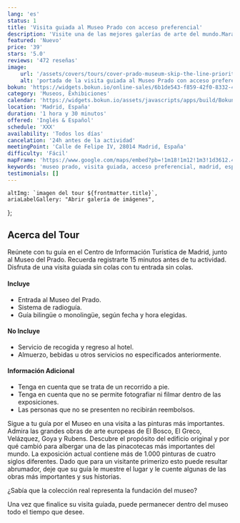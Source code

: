 ```yaml
---
lang: 'es'
status: 1
title: 'Visita guiada al Museo Prado con acceso preferencial'
description: 'Visite una de las mejores galerías de arte del mundo.Maravílate en su colección y sigue a tu guía sobre una visita de las obras de arte más importantes que tiene.'
featured: 'Nuevo'
price: '39'
stars: '5.0'
reviews: '472 reseñas'
image:
    url: '/assets/covers/tours/cover-prado-museum-skip-the-line-priority-access.webp'
    alt: 'portada de la visita guiada al Museo Prado con acceso preferencial'
bokun: 'https://widgets.bokun.io/online-sales/6b1de543-f859-42f0-8332-446d14d349f4/experience/846134?partialView=1'
category: 'Museos, Exhibiciones'
calendar: 'https://widgets.bokun.io/assets/javascripts/apps/build/BokunWidgetsLoader.js?bookingChannelUUID=6b1de543-f859-42f0-8332-446d14d349f4'
location: 'Madrid, España'
duration: '1 hora y 30 minutos'
offered: 'Inglés & Español'
schedule: 'XXX'
availability: 'Todos los días'
cancelation: '24h antes de la actividad'
meetingPoint: 'Calle de Felipe IV, 28014 Madrid, España'
difficulty: 'Fácil'
mapFrame: 'https://www.google.com/maps/embed?pb=!1m18!1m12!1m3!1d3612.489295770801!2d-3.69397103100746!3d40.4148472954269!2m3!1f0!2f0!3f0!3m2!1i1024!2i768!4f13.1!3m3!1m2!1s0xd42289d1901fc9d%3A0xf2b0d693f3749661!2sC.%20de%20Felipe%20IV%2C%2028014%20Madrid%2C%20Espa%C3%B1a!5e0!3m2!1ses-419!2smx!4v1709577035122!5m2!1ses-419!2smx'
keywords: 'museo prado, visita guiada, acceso preferencial, madrid, españa'
testimonials: []
---
```




    altImg: `imagen del tour ${frontmatter.title}`,
    ariaLabelGallery: "Abrir galería de imágenes",
};

<SliderGallery 
    client:load 
    images={arrayImages} 
    accessibility={accessibility}
/>

<h2 class="text-3xl md:text-4xl font-extrabold mb-4 text-red-700"> Acerca del Tour</h2>
<p class="text-lg text-justify my-5"> Reúnete con tu guía en el Centro de Información Turística de Madrid, junto al Museo del Prado. 
Recuerda registrarte 15 minutos antes de tu actividad. Disfruta de una visita guiada sin colas con tu entrada sin colas.</p>

<div class="flex flex-wrap gap-y-5 my-5">
    <div class="w-full md:w-1/2 md:pr-5">
        <h4 class="text-2xl font-bold mb-4 text-sky-800">Incluye</h4>
        <ul class="text-lg space-y-4">
            <li><i class="at-check-circle text-green-500"></i> Entrada al Museo del Prado.</li>
            <li><i class="at-check-circle text-green-500"></i> Sistema de radioguía.</li>
            <li><i class="at-check-circle text-green-500"></i> Guía bilingüe o monolingüe, según fecha y hora elegidas.</li>
        </ul>
    </div>
    <div class="w-full md:w-1/2 md:pr-5">
        <h4 class="text-2xl font-bold mb-4 text-sky-800">No Incluye</h4>
        <ul class="text-lg space-y-4">
            <li><i class="at-xmark-circle text-red-500"></i> Servicio de recogida y regreso al hotel.</li>
            <li><i class="at-xmark-circle text-red-500"></i> Almuerzo, bebidas u otros servicios no especificados anteriormente.</li>
        </ul>
    </div>
    <div class="w-full md:w-1/2 md:pr-5">
        <h4 class="text-2xl font-bold mb-4 text-sky-800">Información Adicional</h4>
        <ul class="text-lg space-y-4">
            <li><i class="at-info-circle text-sky-500"></i> Tenga en cuenta que se trata de un recorrido a pie.</li>
            <li><i class="at-info-circle text-sky-500"></i> Tenga en cuenta que no se permite fotografiar ni filmar dentro de las exposiciones.</li>
            <li><i class="at-info-circle text-sky-500"></i> Las personas que no se presenten no recibirán reembolsos.</li>
        </ul>
    </div>
</div>

<p class="text-lg text-justify my-5"> Sigue a tu guía por el Museo en una visita a las pinturas más importantes. Admira las grandes obras de arte europeas de El Bosco, El Greco, 
Velázquez, Goya y Rubens. Descubre el propósito del edificio original y por qué cambió para albergar una de las pinacotecas más importantes del mundo. 
La exposición actual contiene más de 1.000 pinturas de cuatro siglos diferentes. Dado que para un visitante primerizo esto puede resultar abrumador, deje 
que su guía le muestre el lugar y le cuente algunas de las obras más importantes y sus historias.</p>

<p class="text-lg text-justify my-5 font-bold"> ¿Sabía que la colección real representa la fundación del museo?</p>

<p class="text-lg text-justify my-5"> Una vez que finalice su visita guiada, puede permanecer dentro del museo todo el tiempo que desee.</p>